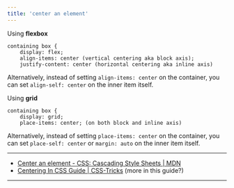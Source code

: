 ```yaml
---
title: 'center an element'
---
```


Using **flexbox**

```
containing box {
    display: flex;
    align-items: center (vertical centering aka block axis);
    justify-content: center (horizontal centering aka inline axis)
```

Alternatively, instead of setting `align-items: center` on the container, you can set `align-self: center` on the inner item itself.

Using **grid**

```
containing box {
    display: grid;
    place-items: center; (on both block and inline axis)
```

Alternatively, instead of setting `place-items: center` on the container, you can set `place-self: center` or `margin: auto` on the inner item itself.

---

- [Center an element - CSS: Cascading Style Sheets | MDN](https://developer.mozilla.org/en-US/docs/Web/CSS/Layout_cookbook/Center_an_element)
- [Centering In CSS Guide | CSS-Tricks](https://css-tricks.com/centering-css-complete-guide/) (more in this guide?)

---